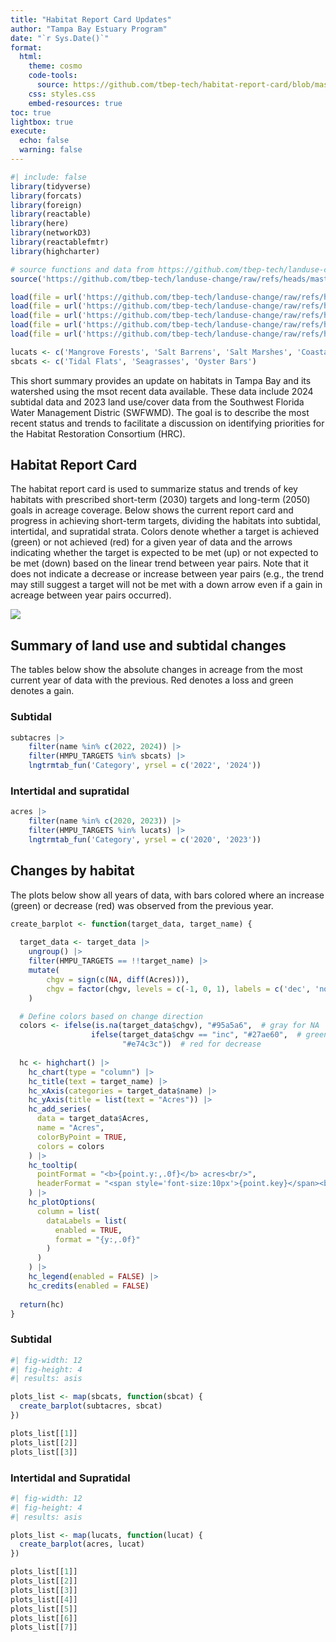 ```yaml
---
title: "Habitat Report Card Updates"
author: "Tampa Bay Estuary Program"
date: "`r Sys.Date()`"
format:
  html:
    theme: cosmo
    code-tools: 
      source: https://github.com/tbep-tech/habitat-report-card/blob/master/docs/oysterthresh.qmd
    css: styles.css
    embed-resources: true
toc: true
lightbox: true
execute:
  echo: false
  warning: false
---
```


```r
#| include: false
library(tidyverse)
library(forcats)
library(foreign)
library(reactable)
library(here)
library(networkD3)
library(reactablefmtr)
library(highcharter)

# source functions and data from https://github.com/tbep-tech/landuse-change
source('https://github.com/tbep-tech/landuse-change/raw/refs/heads/master/R/funcs.R')

load(file = url('https://github.com/tbep-tech/landuse-change/raw/refs/heads/master/data/acres.RData'))
load(file = url('https://github.com/tbep-tech/landuse-change/raw/refs/heads/master/data/subtacres.RData'))
load(file = url('https://github.com/tbep-tech/landuse-change/raw/refs/heads/master/data/chgdat.RData'))
load(file = url('https://github.com/tbep-tech/landuse-change/raw/refs/heads/master/data/subtchgdat.RData'))
load(file = url('https://github.com/tbep-tech/landuse-change/raw/refs/heads/master/data/fluccs.RData'))

lucats <- c('Mangrove Forests', 'Salt Barrens', 'Salt Marshes', 'Coastal Uplands', 'Non-Forested Freshwater Wetlands', 'Forested Freshwater Wetlands', 'Native Uplands')
sbcats <- c('Tidal Flats', 'Seagrasses', 'Oyster Bars')
```

This short summary provides an update on habitats in Tampa Bay and its watershed using the msot recent data available.  These data include 2024 subtidal data and 2023 land use/cover data from the Southwest Florida Water Management Distric (SWFWMD).  The goal is to describe the most recent status and trends to facilitate a discussion on identifying priorities for the Habitat Restoration Consortium (HRC). 

## Habitat Report Card
 
The habitat report card is used to summarize status and trends of key habitats with prescribed short-term (2030) targets and long-term (2050) goals in acreage coverage.  Below shows the current report card and progress in achieving short-term targets, dividing the habitats into subtidal, intertidal, and supratidal strata.  Colors denote whether a target is achieved (green) or not achieved (red) for a given year of data and the arrows indicating whether the target is expected to be met (up) or not expected to be met (down) based on the linear trend between year pairs. Note that it does not indicate a decrease or increase between year pairs (e.g., the trend may still suggest a target will not be met with a down arrow even if a gain in acreage between year pairs occurred).

![](figs/hmpreport.png)

## Summary of land use and subtidal changes

The tables below show the absolute changes in acreage from the most current year of data with the previous. Red denotes a loss and green denotes a gain.

### Subtidal

```r
subtacres |> 
    filter(name %in% c(2022, 2024)) |> 
    filter(HMPU_TARGETS %in% sbcats) |>
    lngtrmtab_fun('Category', yrsel = c('2022', '2024'))
```

### Intertidal and supratidal

```r
acres |> 
    filter(name %in% c(2020, 2023)) |> 
    filter(HMPU_TARGETS %in% lucats) |> 
    lngtrmtab_fun('Category', yrsel = c('2020', '2023'))
```

## Changes by habitat

The plots below show all years of data, with bars colored where an increase (green) or decrease (red) was observed from the previous year.

```r
create_barplot <- function(target_data, target_name) {
  
  target_data <- target_data |> 
    ungroup() |> 
    filter(HMPU_TARGETS == !!target_name) |> 
    mutate(
        chgv = sign(c(NA, diff(Acres))), 
        chgv = factor(chgv, levels = c(-1, 0, 1), labels = c('dec', 'no change', 'inc')),
    )

  # Define colors based on change direction
  colors <- ifelse(is.na(target_data$chgv), "#95a5a6",  # gray for NA
                  ifelse(target_data$chgv == "inc", "#27ae60",  # green for increase
                         "#e74c3c"))  # red for decrease
  
  hc <- highchart() |>
    hc_chart(type = "column") |>
    hc_title(text = target_name) |>
    hc_xAxis(categories = target_data$name) |>
    hc_yAxis(title = list(text = "Acres")) |>
    hc_add_series(
      data = target_data$Acres,
      name = "Acres",
      colorByPoint = TRUE,
      colors = colors
    ) |>
    hc_tooltip(
      pointFormat = "<b>{point.y:,.0f}</b> acres<br/>",
      headerFormat = "<span style='font-size:10px'>{point.key}</span><br/>"
    ) |>
    hc_plotOptions(
      column = list(
        dataLabels = list(
          enabled = TRUE,
          format = "{y:,.0f}"
        )
      )
    ) |>
    hc_legend(enabled = FALSE) |>
    hc_credits(enabled = FALSE)
  
  return(hc)
}
```

### Subtidal

```r
#| fig-width: 12
#| fig-height: 4
#| results: asis

plots_list <- map(sbcats, function(sbcat) {
  create_barplot(subtacres, sbcat)
})

plots_list[[1]]
plots_list[[2]]
plots_list[[3]]
```

### Intertidal and Supratidal

```r
#| fig-width: 12
#| fig-height: 4
#| results: asis

plots_list <- map(lucats, function(lucat) {
  create_barplot(acres, lucat)
})

plots_list[[1]]
plots_list[[2]]
plots_list[[3]]
plots_list[[4]]
plots_list[[5]]
plots_list[[6]]
plots_list[[7]]
```
